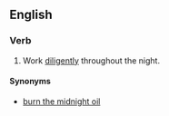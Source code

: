==English==

===Verb===
{{en-verb|inf=[[pull]] [[an]] [[all-nighter]]|pulls an all-nighter|pulling an all-nighter|pulled an all-nighter}}

# Work [[diligently]] throughout the night.

====Synonyms====
* [[burn the midnight oil]]
